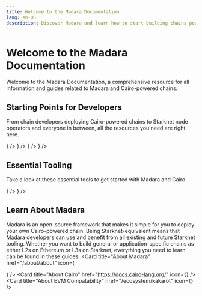 ```yaml
---
title: Welcome to the Madara Documentation
lang: en-US
description: Discover Madara and learn how to start building chains powered by Cairo.
---
```


# Welcome to the Madara Documentation

Welcome to the Madara Documentation, a comprehensive resource for all information and guides related to Madara and Cairo-powered chains.

## Starting Points for Developers

From chain developers deploying Cairo-powered chains to Starknet node operators and everyone in between, all the resources you need are right here.

<Cards>
    <Card title="L2 Chain Developers" href="/l2-developers/overview" icon={<Layers2 size={24} color="#ff000d" />} />
    <Card title="L3 Chain Developers" href="/l3-developers/overview" icon={<Layers3 size={24} color="#ff000d"/>} />
    <Card title="Node Operators" href="/node-operators/overview" icon={<Server size={24} color="#ff000d"/>} />
    <Card title="Wallets" href="/wallets/guide" icon={<WalletMinimalIcon size={24} color="#ff000d"/>} />
</Cards>

## Essential Tooling

Take a look at these essential tools to get started with Madara and Cairo.

<Cards>
    <Card title="Madara Repo" href="https://github.com/madara-alliance/madara" icon={<Computer size={24} color="#ff000d" />} />
    <Card title="Bootstrapper" href="https://github.com/madara-alliance/madara-bootstrapper" icon={<Power size={24} color="#ff000d"/>} />
</Cards>



## Learn About Madara

Madara is an open-source framework that makes it simple for you to deploy your own Cairo-powered chain. Being Starknet-equivalent means that Madara developers can use and benefit from all existing and future Starknet tooling. Whether you want to build general or application-specific chains as either L2s on Ethereum or L3s on Starknet, everything you need to learn can be found in these guides.
<Cards>
    <Card title="About Madara" href="/about/about" icon={<Search size={24} color="#ff000d" />} />
    <Card title="About Cairo" href="https://docs.cairo-lang.org/" icon={<Pyramid size={24} color="#ff000d"/>} />
    <Card title="About EVM Compatability" href="/ecosystem/kakarot" icon={<Carrot size={24} color="#ff000d"/>} />
</Cards>
